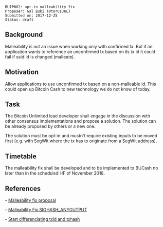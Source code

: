 <pre>
BUIP082: opt-in malleability fix
Proposer: Gal Buki (@torusJKL)
Submitted on: 2017-12-25
Status: draft
</pre>

==Background==

Malleability is not an issue when working only with confirmed tx.
But if an application wants to reference an unconfirmed tx based on its tx id it could fail if said id is changed (malleate).

==Motivation==
Allow applications to use unconfirmed tx based on a non-malleable id.
This could open up Bitcoin Cash to new technology we do not know of today.

==Task==
The Bitcoin Unlimited lead developer shall engage in the discussion with other consensus implementations and propose a solution.
The solution can be already proposed by others or a new one.

The solution must be opt-in and mustn't require existing inputs to be moved first (e.g. with SegWit where the tx has to originate from a SegWit address).

==Timetable==
The malleability fix shall be developed and to be implemented to BUCash no later than in the scheduled HF of November 2018.

==References==

- [[https://lists.linuxfoundation.org/pipermail/bitcoin-ml/2017-August/000117.html|Malleability fix proposal]]

- [[https://lists.linuxfoundation.org/pipermail/bitcoin-ml/2017-October/000331.html|Malleability Fix SIGHASH_ANYOUTPUT]]

- [[https://reviews.bitcoinabc.org/D755|Start differenciating txid and txhash]]
